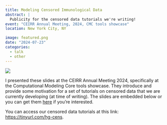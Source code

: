 ```yaml
---
title: Modeling Censored Immunological Data
abstract: |
  Publicity for the censored data tutorials we're writing!
event: "CEIRR Annual Meeting, 2024, CMC tools showcase"
location: New York City, NY

image: featured.png
date: "2024-07-23"
categories:
  - talk
  - other
---
```


![](featured.PNG)

I presented these slides at the CEIRR Annual Meeting 2024, specifically at the
Computational Modeling Core tools showcase. They introduce and provide some
motivation for a set of tutorials on censored data that we are currently developing
(at time of writing). The slides are embedded below or you can get them [here](pres.pdf)
if you're interested.

You can access our censored data tutorials at this link: [https://tinyurl.com/hg-cens](https://tinyurl.com/hg-cens).

<object data="pres.pdf" width="100%" height="800" title = "presentation slides" class="objectSet" type="application/pdf">
</object>
